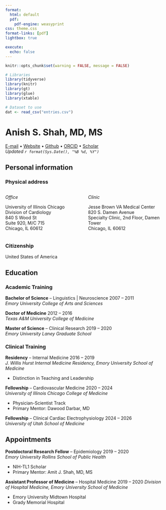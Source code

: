 ```yaml
---
format: 
  html: default
  pdf:
    pdf-engine: weasyprint
css: theme.css
format-links: [pdf]
lightbox: true

execute:
  echo: false
---
```


```r
knitr::opts_chunk$set(warning = FALSE, message = FALSE)

# Libraries
library(tidyverse)
library(knitr)
library(gt)
library(glue)
library(xtable)

# Dataset to use
dat <- read_csv("entries.csv")
```

# Anish S. Shah, MD, MS

[
[E-mail](mailto:ashah282@uic.edu) $\bullet$
[Website](https://shah-in-boots.github.io) $\bullet$
[Github](https://github.com/shah-in-boots) $\bullet$
[ORCID](https://orcid.org/0000-0002-9729-1558) $\bullet$
[Scholar](https://scholar.google.com/citations?hl=en&user=jFGiIJMAAAAJ)  
*Updated `r format(Sys.Date(), "%B %d, %Y")`*
]{.center}

## Personal information

### Physical address

:::: {.columns}
::: {.column width="50%"}
_Office_

University of Illinois Chicago  
Division of Cardiology  
840 S Wood St  
Suite 920, M/C 715  
Chicago, IL 60612  
:::
::: {.column width="50%"}
_Clinic_

Jesse Brown VA Medical Center  
820 S. Damen Avenue  
Specialty Clinic, 2nd Floor, Damen Tower  
Chicago, IL 60612  
:::
::::


### Citizenship

United States of America

## Education

### Academic Training

**Bachelor of Science** -- Linguistics | Neuroscience [2007 -- 2011]{.cvdate}  
*Emory University College of Arts and Sciences*  

**Doctor of Medicine** [2012 -- 2016]{.cvdate}  
*Texas A&M University College of Medicine*  

**Master of Science** -- Clinical Research [2019 -- 2020]{.cvdate}  
*Emory University Laney Graduate School*  

### Clinical Training

**Residency** -- Internal Medicine [2016 -- 2019]{.cvdate}  
*J. Willis Hurst Internal Medicine Residency, Emory University School of Medicine*  

- Distinction in Teaching and Leadership

**Fellowship** -- Cardiovascular Medicine [2020 -- 2024]{.cvdate}  
*University of Illinois Chicago College of Medicine*

- Physician-Scientist Track
- Primary Mentor: Dawood Darbar, MD

**Fellowship** -- Clinical Cardiac Electrophysiology [2024 -- 2026]{.cvdate}  
*University of Utah School of Medicine*

## Appointments

**Postdoctoral Research Fellow** -- Epidemiology [2019 -- 2020]{.cvdate}  
*Emory University Rollins School of Public Health*  

- NIH-TL1 Scholar
- Primary Mentor: Amit J. Shah, MD, MS

**Assistant Professor of Medicine** -- Hospital Medicine [2019 -- 2020]{.cvdate}
*Division of Hospital Medicine, Emory University School of Medicine*

- Emory University Midtown Hospital
- Grady Memorial Hospital

